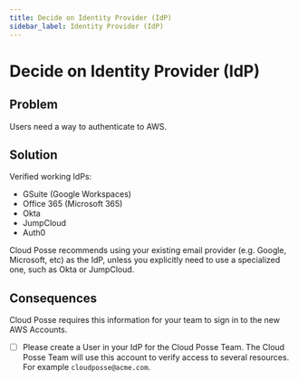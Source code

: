 ```yaml
---
title: Decide on Identity Provider (IdP)
sidebar_label: Identity Provider (IdP)
---
```


# Decide on Identity Provider (IdP)

## Problem

Users need a way to authenticate to AWS.

## Solution

Verified working IdPs:

- GSuite (Google Workspaces)
- Office 365 (Microsoft 365)
- Okta
- JumpCloud
- Auth0

Cloud Posse recommends using your existing email provider (e.g. Google, Microsoft, etc) as the IdP, unless you
explicitly need to use a specialized one, such as Okta or JumpCloud.

## Consequences

Cloud Posse requires this information for your team to sign in to the new AWS Accounts.

- [ ] Please create a User in your IdP for the Cloud Posse Team. The Cloud Posse Team will use this account to verify
      access to several resources. For example `cloudposse@acme.com`.
